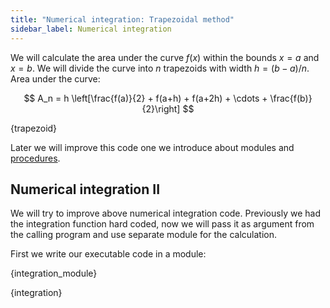 ```yaml
---
title: "Numerical integration: Trapezoidal method"
sidebar_label: Numerical integration
---
```


We will calculate the area under the curve $f(x)$ within the bounds $x=a$ and
$x=b$. We will divide the curve into $n$ trapezoids with width $h=(b-a)/n$. Area
under the curve:

$$
A_n = h \left[\frac{f(a)}{2} + f(a+h) + f(a+2h) + \cdots + \frac{f(b)}{2}\right]
$$


<CodeBlock language="fortran" title="src/10_trapezoid.f90">{trapezoid}</CodeBlock>

Later we will improve this code one we introduce about modules and [procedures](
/fortran/procedures#numerical-integration-ii).

## Numerical integration II
We will try to improve above numerical integration code. Previously we had the
integration function hard coded, now we will pass it as argument from the
calling program and use separate module for the calculation.

First we write our executable code in a module:


<CodeBlock language="fortran" title="src/14_integration_module.f90">{integration_module}</CodeBlock>


<CodeBlock language="fortran" title="src/14_integration.f90">{integration}</CodeBlock>
